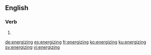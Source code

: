 ==English==

===Verb===
{{head|en|present participle}}

# {{present participle of|energize|lang=en|nocat=1}}

[[de:energizing]]
[[es:energizing]]
[[fr:energizing]]
[[ko:energizing]]
[[ku:energizing]]
[[sv:energizing]]
[[vi:energizing]]